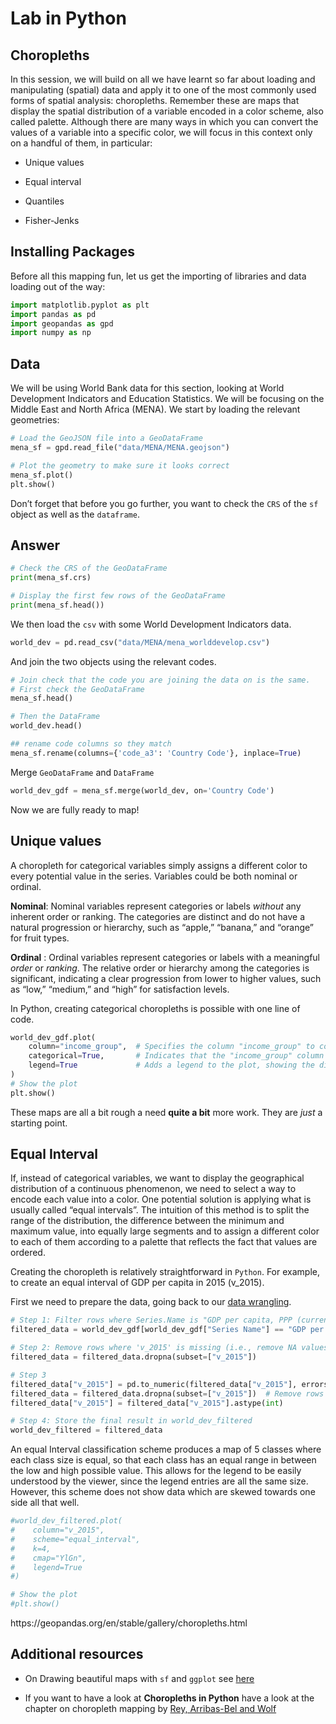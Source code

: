 # Lab in Python {#sec-vector-data-Python .unnumbered}

## Choropleths

In this session, we will build on all we have learnt so far about loading and manipulating (spatial) data and apply it to one of the most commonly used forms of spatial analysis: choropleths. Remember these are maps that display the spatial distribution of a variable encoded in a color scheme, also called palette. Although there are many ways in which you can convert the values of a variable into a specific color, we will focus in this context only on a handful of them, in particular:

-   Unique values

-   Equal interval

-   Quantiles

-   Fisher-Jenks

## Installing Packages

Before all this mapping fun, let us get the importing of libraries and data loading out of the way:

```python
import matplotlib.pyplot as plt
import pandas as pd
import geopandas as gpd
import numpy as np
```

## Data

We will be using World Bank data for this section, looking at World Development Indicators and Education Statistics. We will be focusing on the Middle East and North Africa (MENA). We start by loading the relevant geometries:

```python
# Load the GeoJSON file into a GeoDataFrame
mena_sf = gpd.read_file("data/MENA/MENA.geojson")

# Plot the geometry to make sure it looks correct
mena_sf.plot()
plt.show()
```

Don't forget that before you go further, you want to check the `CRS` of the `sf` object as well as the `dataframe`.

::: {.callout-tip collapse="true"}
## Answer

```python
# Check the CRS of the GeoDataFrame
print(mena_sf.crs)

# Display the first few rows of the GeoDataFrame
print(mena_sf.head())
```
:::

We then load the `csv` with some World Development Indicators data.
```python
world_dev = pd.read_csv("data/MENA/mena_worlddevelop.csv")
```

And join the two objects using the relevant codes.

```python
# Join check that the code you are joining the data on is the same.
# First check the GeoDataFrame
mena_sf.head()

# Then the DataFrame
world_dev.head()

## rename code columns so they match
mena_sf.rename(columns={'code_a3': 'Country Code'}, inplace=True)
```

Merge `GeoDataFrame` and `DataFrame`
```python
world_dev_gdf = mena_sf.merge(world_dev, on='Country Code')
```

Now we are fully ready to map!

## Unique values

A choropleth for categorical variables simply assigns a different color to every potential value in the series. Variables could be both nominal or ordinal.

**Nominal**: Nominal variables represent categories or labels *without* any inherent order or ranking. The categories are distinct and do not have a natural progression or hierarchy, such as "apple," "banana," and "orange" for fruit types.

**Ordinal** : Ordinal variables represent categories or labels with a meaningful *order* or *ranking*. The relative order or hierarchy among the categories is significant, indicating a clear progression from lower to higher values, such as "low," "medium," and "high" for satisfaction levels.

In Python, creating categorical choropleths is possible with one line of code. 
```python
world_dev_gdf.plot(
    column="income_group",  # Specifies the column "income_group" to color the plot based on categories
    categorical=True,       # Indicates that the "income_group" column is categorical (not continuous)
    legend=True             # Adds a legend to the plot, showing the different categories of "income_group"
)
# Show the plot
plt.show()
```

::: callout-important
These maps are all a bit rough a need **quite a bit** more work. They are *just* a starting point.
:::

## Equal Interval

If, instead of categorical variables, we want to display the geographical distribution of a continuous phenomenon, we need to select a way to encode each value into a color. One potential solution is applying what is usually called "equal intervals". The intuition of this method is to split the range of the distribution, the difference between the minimum and maximum value, into equally large segments and to assign a different color to each of them according to a palette that reflects the fact that values are ordered.

Creating the choropleth is relatively straightforward in `Python`. For example, to create an equal interval of GDP per capita in 2015 (v_2015).

First we need to prepare the data, going back to our [data wrangling](https://pietrostefani.github.io/gds/openscience.html).

```python
# Step 1: Filter rows where Series.Name is "GDP per capita, PPP (current international $)"
filtered_data = world_dev_gdf[world_dev_gdf["Series Name"] == "GDP per capita, PPP (current international $)"]

# Step 2: Remove rows where 'v_2015' is missing (i.e., remove NA values)
filtered_data = filtered_data.dropna(subset=["v_2015"])

# Step 3
filtered_data["v_2015"] = pd.to_numeric(filtered_data["v_2015"], errors='coerce').round()
filtered_data = filtered_data.dropna(subset=["v_2015"])  # Remove rows with NaN in 'v_2015'
filtered_data["v_2015"] = filtered_data["v_2015"].astype(int)

# Step 4: Store the final result in world_dev_filtered
world_dev_filtered = filtered_data
```


An equal Interval classification scheme produces a map of 5 classes where each class size is equal, so that each class has an equal range in between the low and high possible value. This allows for the legend to be easily understood by the viewer, since the legend entries are all the same size. However, this scheme does not show data which are skewed towards one side all that well.

```python
#world_dev_filtered.plot(
#    column="v_2015", 
#    scheme="equal_interval", 
#    k=4,
#    cmap="YlGn",
#    legend=True
#)

# Show the plot
#plt.show()


```

https://geopandas.org/en/stable/gallery/choropleths.html

## Additional resources


-   On Drawing beautiful maps with `sf` and `ggplot` see [here](https://r-spatial.org/r/2018/10/25/ggplot2-sf.html)

-   If you want to have a look at **Choropleths in Python** have a look at the chapter on choropleth mapping by [Rey, Arribas-Bel and Wolf](https://geographicdata.science/book/notebooks/05_choropleth.html)
